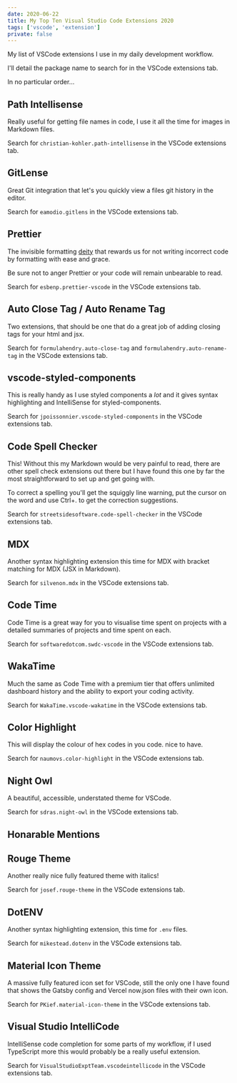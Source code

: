 ```yaml
---
date: 2020-06-22
title: My Top Ten Visual Studio Code Extensions 2020
tags: ['vscode', 'extension']
private: false
---
```


My list of VSCode extensions I use in my daily development workflow.

I'll detail the package name to search for in the VSCode extensions
tab.

In no particular order...

## Path Intellisense

Really useful for getting file names in code, I use it all the time
for images in Markdown files.

Search for `christian-kohler.path-intellisense` in the VSCode
extensions tab.

## GitLense

Great Git integration that let's you quickly view a files git history
in the editor.

Search for `eamodio.gitlens` in the VSCode extensions tab.

## Prettier

The invisible formatting [deity] that rewards us for not writing
incorrect code by formatting with ease and grace.

Be sure not to anger Prettier or your code will remain unbearable to
read.

Search for `esbenp.prettier-vscode` in the VSCode extensions tab.

## Auto Close Tag / Auto Rename Tag

Two extensions, that should be one that do a great job of adding
closing tags for your html and jsx.

Search for `formulahendry.auto-close-tag` and
`formulahendry.auto-rename-tag` in the VSCode extensions tab.

## vscode-styled-components

This is really handy as I use styled components a _lot_ and it gives
syntax highlighting and IntelliSense for styled-components.

Search for `jpoissonnier.vscode-styled-components` in the VSCode
extensions tab.

## Code Spell Checker

This! Without this my Markdown would be very painful to read, there
are other spell check extensions out there but I have found this one
by far the most straightforward to set up and get going with.

To correct a spelling you'll get the squiggly line warning, put the
cursor on the word and use Ctrl+. to get the correction suggestions.

Search for `streetsidesoftware.code-spell-checker` in the VSCode
extensions tab.

## MDX

Another syntax highlighting extension this time for MDX with bracket
matching for MDX (JSX in Markdown).

Search for `silvenon.mdx` in the VSCode extensions tab.

## Code Time

Code Time is a great way for you to visualise time spent on projects
with a detailed summaries of projects and time spent on each.

Search for `softwaredotcom.swdc-vscode` in the VSCode extensions tab.

## WakaTime

Much the same as Code Time with a premium tier that offers unlimited
dashboard history and the ability to export your coding activity.

Search for `WakaTime.vscode-wakatime` in the VSCode extensions tab.

## Color Highlight

This will display the colour of hex codes in you code. nice to have.

Search for `naumovs.color-highlight` in the VSCode extensions tab.

## Night Owl

A beautiful, accessible, understated theme for VSCode.

Search for `sdras.night-owl` in the VSCode extensions tab.

## Honarable Mentions

## Rouge Theme

Another really nice fully featured theme with italics!

Search for `josef.rouge-theme` in the VSCode extensions tab.

## DotENV

Another syntax highlighting extension, this time for `.env` files.

Search for `mikestead.dotenv` in the VSCode extensions tab.

## Material Icon Theme

A massive fully featured icon set for VSCode, still the only one I
have found that shows the Gatsby config and Vercel now.json files with
their own icon.

Search for `PKief.material-icon-theme` in the VSCode extensions tab.

## Visual Studio IntelliCode

IntelliSense code completion for some parts of my workflow, if I used
TypeScript more this would probably be a really useful extension.

Search for `VisualStudioExptTeam.vscodeintellicode` in the VSCode
extensions tab.

<!-- Links -->

[deity]: https://en.wikipedia.org/wiki/Deity
